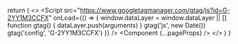 
  return (
    <>
      <Script
        src="https://www.googletagmanager.com/gtag/js?id=G-2YY1M3CCFX"
        onLoad={() => {
          window.dataLayer = window.dataLayer || []
          function gtag() {
            dataLayer.push(arguments)
          }
          gtag('js', new Date())
          gtag('config', 'G-2YY1M3CCFX')
        }}
      />
      <Component {...pageProps} />
    </>
  )
}
